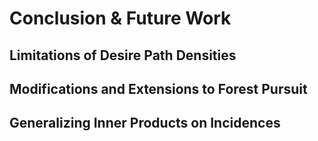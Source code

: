 # Conclusion & Future Work 


## Limitations of Desire Path Densities {#sec-issues}


## Modifications and Extensions to Forest Pursuit{#sec-future-fp}

## Generalizing Inner Products on Incidences {#sec-future-hyperbolic}



